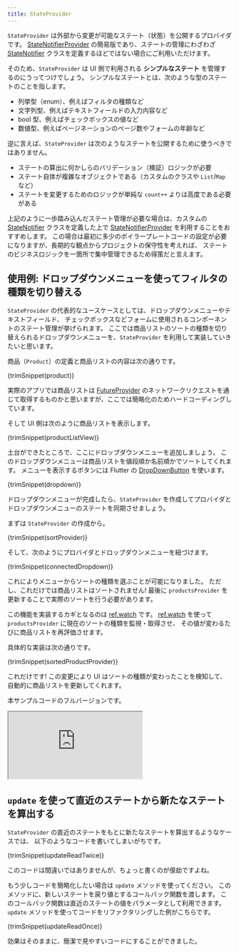 ```yaml
---
title: StateProvider
---
```



`StateProvider` は外部から変更が可能なステート（状態）を公開するプロバイダです。
[StateNotifierProvider] の簡易版であり、ステートの管理にわざわざ [StateNotifier] クラスを定義するほどではない場合にご利用いただけます。

そのため、`StateProvider` は UI 側で利用される **シンプルなステート** を管理するのにうってつけでしょう。
シンプルなステートとは、次のような型のステートのことを指します。

- 列挙型（enum）、例えばフィルタの種類など
- 文字列型、例えばテキストフィールドの入力内容など
- bool 型、例えばチェックボックスの値など
- 数値型、例えばページネーションのページ数やフォームの年齢など

逆に言えば、`StateProvider` は次のようなステートを公開するために使うべきではありません。

- ステートの算出に何かしらのバリデーション（検証）ロジックが必要
- ステート自体が複雑なオブジェクトである（カスタムのクラスや `List`/`Map` など）
- ステートを変更するためのロジックが単純な `count++` よりは高度である必要がある

上記のように一歩踏み込んだステート管理が必要な場合は、カスタムの [StateNotifier]
クラスを定義した上で [StateNotifierProvider] を利用することをおすすめします。
この場合は最初に多少のボイラープレートコードの設定が必要になりますが、長期的な観点からプロジェクトの保守性を考えれば、
ステートのビジネスロジックを一箇所で集中管理できるため得策だと言えます。

## 使用例: ドロップダウンメニューを使ってフィルタの種類を切り替える

`StateProvider` の代表的なユースケースとしては、ドロップダウンメニューやテキストフィールド、
チェックボックスなどフォームに使用されるコンポーネントのステート管理が挙げられます。
ここでは商品リストのソートの種類を切り替えられるドロップダウンメニューを、`StateProvider` を利用して実装していきたいと思います。

商品（`Product`）の定義と商品リストの内容は次の通りです。

<CodeBlock>{trimSnippet(product)}</CodeBlock>

実際のアプリでは商品リストは [FutureProvider] のネットワークリクエストを通じて取得するものかと思いますが、ここでは簡略化のためハードコーディングしています。

そして UI 側は次のように商品リストを表示します。

<CodeBlock>{trimSnippet(productListView)}</CodeBlock>

土台ができたところで、ここにドロップダウンメニューを追加しましょう。
このドロップダウンメニューは商品リストを値段順か名前順かでソートしてくれます。
メニューを表示するボタンには Flutter の
[DropDownButton](https://api.flutter.dev/flutter/material/DropdownButton-class.html) を使います。

<CodeBlock>{trimSnippet(dropdown)}</CodeBlock>

ドロップダウンメニューが完成したら、`StateProvider`
を作成してプロバイダとドロップダウンメニューのステートを同期させましょう。

まずは `StateProvider` の作成から。

<CodeBlock>{trimSnippet(sortProvider)}</CodeBlock>

そして、次のようにプロバイダとドロップダウンメニューを紐づけます。

<CodeBlock>{trimSnippet(connectedDropdown)}</CodeBlock>

これによりメニューからソートの種類を選ぶことが可能になりました。
ただし、これだけでは商品リストはソートされません!
最後に `productsProvider` を更新することで実際のソートを行う必要があります。

この機能を実装するカギとなるのは [ref.watch] です。
[ref.watch] を使って `productsProvider` に現在のソートの種類を監視・取得させ、
その値が変わるたびに商品リストを再評価させます。

具体的な実装は次の通りです。

<CodeBlock>{trimSnippet(sortedProductProvider)}</CodeBlock>

これだけです!
この変更により UI はソートの種類が変わったことを検知して、自動的に商品リストを更新してくれます。

本サンプルコードのフルバージョンです。

<iframe
  src="https://dartpad.dev/embed-flutter.html?gh_owner=rrousselGit&gh_repo=river_pod&gh_path=website%2Fi18n%2Fja%2Fdocusaurus-plugin-content-docs%2Fcurrent%2Fproviders%2Fstate_provider"
  style={{ border: 0, width: "100%", aspectRatio: "2/1.5" }}
></iframe>

## `update` を使って直近のステートから新たなステートを算出する

`StateProvider` の直近のステートをもとに新たなステートを算出するようなケースでは、
以下のようなコードを書いてしまいがちです。

<CodeBlock>{trimSnippet(updateReadTwice)}</CodeBlock>

このコードは間違いではありませんが、ちょっと書くのが億劫ですよね。

もう少しコードを簡略化したい場合は `update` メソッドを使ってください。
このメソッドに、新しいステートを戻り値とするコールバック関数を渡します。
このコールバック関数は直近のステートの値をパラメータとして利用できます。
`update` メソッドを使ってコードをリファクタリングした例がこちらです。

<CodeBlock>{trimSnippet(updateReadOnce)}</CodeBlock>

効果はそのままに、簡潔で見やすいコードにすることができました。

[ref.watch]: ../concepts/reading#refwatch-を使ってプロバイダを監視する
[ref.read]: ../concepts/reading#refread-を使ってプロバイダのステートを取得する
[statenotifierprovider]: ./state_notifier_provider
[futureprovider]: ./future_provider
[statenotifier]: https://pub.dev/documentation/state_notifier/latest/state_notifier/StateNotifier-class.html
[provider]: ./provider
[asyncvalue]: https://pub.dev/documentation/riverpod/latest/riverpod/AsyncValue-class.html
[future]: https://api.dart.dev/dart-async/Future-class.html
[family]: ../concepts/modifiers/family
